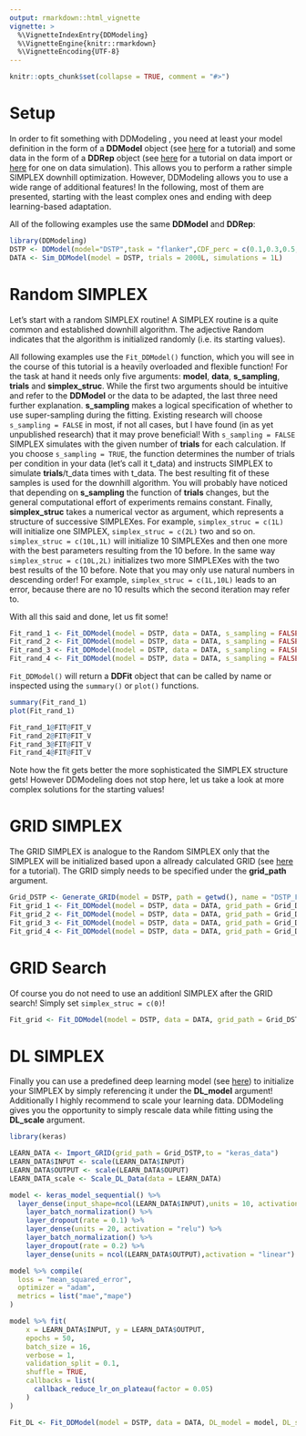 ```yaml
---
output: rmarkdown::html_vignette
vignette: >
  %\VignetteIndexEntry{DDModeling}
  %\VignetteEngine{knitr::rmarkdown}
  %\VignetteEncoding{UTF-8}
---
```


```r
knitr::opts_chunk$set(collapse = TRUE, comment = "#>")
```

# Setup

In order to fit something with DDModeling , you need at least your model definition in the form of a **DDModel** object (see [here](Model_definition.html) for a tutorial) and some data in the form of a **DDRep** object (see [here](Import_data.html) for a tutorial on data import or [here](Model_simulation.html) for one on data simulation). This allows you to perform a rather simple SIMPLEX downhill optimization. However, DDModeling allows you to use a wide range of additional features! In the following, most of them are presented, starting with the least complex ones and ending with deep learning-based adaptation.

All of the following examples use the same **DDModel** and **DDRep**:

```r
library(DDModeling)
DSTP <- DDModel(model="DSTP",task = "flanker",CDF_perc = c(0.1,0.3,0.5,0.7,0.9),CAF_perc = c(0.0,0.2,0.4,0.6,0.8,1.0))
DATA <- Sim_DDModel(model = DSTP, trials = 2000L, simulations = 1L)
```

# Random SIMPLEX

Let's start with a random SIMPLEX routine! A SIMPLEX routine is a quite common and established downhill algorithm. The adjective Random indicates that the algorithm is initialized randomly (i.e. its starting values). 

All following examples use the `Fit_DDModel()` function, which you will see in the course of this tutorial is a heavily overloaded and flexible function! For the task at hand it needs only five arguments: **model**, **data**, **s_sampling**, **trials** and **simplex_struc**. While the first two arguments should be intuitive and refer to the **DDModel** or the data to be adapted, the last three need further explanation. **s_sampling** makes a logical specification of whether to use super-sampling during the fitting. Existing research will choose `s_sampling = FALSE` in most, if not all cases, but I have found (in as yet unpublished research) that it may prove beneficial! With `s_sampling = FALSE` SIMPLEX simulates with the given number of **trials** for each calculation. If you choose `s_sampling = TRUE`, the function determines the number of trials per condition in your data (let's call it t_data) and instructs SIMPLEX to simulate **trials**/t_data times with t_data. The best resulting fit of these samples is used for the downhill algorithm. You will probably have noticed that depending on **s_sampling** the function of **trials** changes, but the general computational effort of experiments remains constant. Finally, **simplex_struc** takes a numerical vector as argument, which represents a structure of successive SIMPLEXes. For example, `simplex_struc = c(1L)` will initialize one SIMPLEX, `simplex_struc = c(2L)` two and so on. `simplex_struc = c(10L,1L)` will initialize 10 SIMPLEXes and then one more with the best parameters resulting from the 10 before. In the same way `simplex_struc = c(10L,2L)` initializes two more SIMPLEXes with the two best results of the 10 before. Note that you may only use natural numbers in descending order! For example, `simplex_struc = c(1L,10L)` leads to an error, because there are no 10 results which the second iteration may refer to.

With all this said and done, let us fit some!

```r
Fit_rand_1 <- Fit_DDModel(model = DSTP, data = DATA, s_sampling = FALSE, trials = 2000L, simplex_struc = c(1L))
Fit_rand_2 <- Fit_DDModel(model = DSTP, data = DATA, s_sampling = FALSE, trials = 2000L, simplex_struc = c(10L))
Fit_rand_3 <- Fit_DDModel(model = DSTP, data = DATA, s_sampling = FALSE, trials = 2000L, simplex_struc = c(10L,2L))
Fit_rand_4 <- Fit_DDModel(model = DSTP, data = DATA, s_sampling = FALSE, trials = 2000L, simplex_struc = c(10L,2L,1L))
```

`Fit_DDModel()` will return a **DDFit** object that can be called by name or inspected using the `summary()` or `plot()` functions.

```r
summary(Fit_rand_1)
plot(Fit_rand_1)

Fit_rand_1@FIT@FIT_V
Fit_rand_2@FIT@FIT_V
Fit_rand_3@FIT@FIT_V
Fit_rand_4@FIT@FIT_V
```

Note how the fit gets better the more sophisticated the SIMPLEX structure gets! However DDModeling does not stop here, let us take a look at more complex solutions for the starting values!

# GRID SIMPLEX

The GRID SIMPLEX is analogue to the Random SIMPLEX only that the SIMPLEX will be initialized based upon a allready calculated GRID (see [here](Generate_GRIDs.html) for a tutorial). The GRID simply needs to be specified under the **grid_path** argument.

```r
Grid_DSTP <- Generate_GRID(model = DSTP, path = getwd(), name = "DSTP_Flanker", eval_pts = rep(2,ncol(DSTP@DM)))
Fit_grid_1 <- Fit_DDModel(model = DSTP, data = DATA, grid_path = Grid_DSTP, s_sampling = FALSE, trials = 2000L, simplex_struc = c(1L))
Fit_grid_2 <- Fit_DDModel(model = DSTP, data = DATA, grid_path = Grid_DSTP, s_sampling = FALSE, trials = 2000L, simplex_struc = c(10L))
Fit_grid_3 <- Fit_DDModel(model = DSTP, data = DATA, grid_path = Grid_DSTP, s_sampling = FALSE, trials = 2000L, simplex_struc = c(10L,2L))
Fit_grid_4 <- Fit_DDModel(model = DSTP, data = DATA, grid_path = Grid_DSTP, s_sampling = FALSE, trials = 2000L, simplex_struc = c(10L,2L,1L))
```

# GRID Search

Of course you do not need to use an additionl SIMPLEX after the GRID search! Simply set `simplex_struc = c(0)`!

```r
Fit_grid <- Fit_DDModel(model = DSTP, data = DATA, grid_path = Grid_DSTP, s_sampling = FALSE, trials = 2000L, simplex_struc = c(0L))
```

# DL SIMPLEX

Finally you can use a predefined deep learning model (see [here](Applying_DL.html)) to initialize your SIMPLEX by simply referencing it under the **DL_model** argument! Additionally I highly recommend to scale your learning data. DDModeling gives you the opportunity to simply rescale data while fitting using the **DL_scale** argument.

```r
library(keras)

LEARN_DATA <- Import_GRID(grid_path = Grid_DSTP,to = "keras_data")
LEARN_DATA$INPUT <- scale(LEARN_DATA$INPUT)
LEARN_DATA$OUTPUT <- scale(LEARN_DATA$OUPUT)
LEARN_DATA_scale <- Scale_DL_Data(data = LEARN_DATA)

model <- keras_model_sequential() %>%
  layer_dense(input_shape=ncol(LEARN_DATA$INPUT),units = 10, activation = "relu") %>%
    layer_batch_normalization() %>%
    layer_dropout(rate = 0.1) %>%
    layer_dense(units = 20, activation = "relu") %>%
    layer_batch_normalization() %>%
    layer_dropout(rate = 0.2) %>%
    layer_dense(units = ncol(LEARN_DATA$OUTPUT),activation = "linear")

model %>% compile(
  loss = "mean_squared_error",
  optimizer = "adam",
  metrics = list("mae","mape")
)

model %>% fit(
    x = LEARN_DATA$INPUT, y = LEARN_DATA$OUTPUT,
    epochs = 50,
    batch_size = 16,
    verbose = 1,
    validation_split = 0.1,
    shuffle = TRUE,
    callbacks = list(
      callback_reduce_lr_on_plateau(factor = 0.05)
    )
)

Fit_DL <- Fit_DDModel(model = DSTP, data = DATA, DL_model = model, DL_scale = LEARN_DATA_scale, s_sampling = FALSE, trials = 2000L, simplex_struc = c(1L))
```

